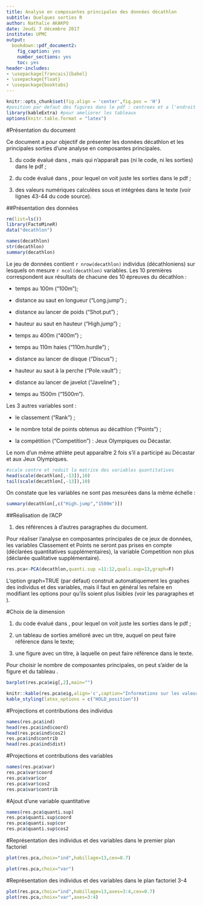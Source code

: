 ```yaml
---
title: Analyse en composantes principales des données décathlon
subtitle: Quelques sorties R
author: Nathalie AKAKPO
date: Jeudi 7 décembre 2017
institute: UPMC
output:
  bookdown::pdf_document2:
    fig_caption: yes
    number_sections: yes
    toc: yes
header-includes:
- \usepackage[francais]{babel}
- \usepackage{float}
- \usepackage{booktabs}
---
```

```r
knitr::opts_chunk$set(fig.align = 'center',fig.pos = 'H')
#position par defaut des figures dans le pdf : centrees et a l'endroit ou on les construit
library(kableExtra) #pour ameliorer les tableaux
options(knitr.table.format = "latex")
```

\bigskip
\textbf{ATTENTION : POUR ME COMPILER, VOUS DEVEZ INSTALLER LES PACKAGE bookdown et kableExtra DANS R, ET LES PACKAGES float ET booktabs DANS LATEX.}


#Présentation du document 

Ce document a pour objectif de présenter les données décathlon et les principales sorties d'une analyse en composantes principales.

\textcolor{red}{Le code source \texttt{R} du paragraphe suivant inclut :}

1. du code évalué dans \texttt{R}, mais qui n'apparaît pas (ni le code, ni les sorties) dans le pdf \textcolor{green}{(include=FALSE)};

2. du code évalué dans \texttt{R}, pour lequel on voit juste les sorties dans le pdf \textcolor{blue}{(echo=FALSE)};

3. des valeurs numériques calculées sous \texttt{R} et intégrées dans le texte (voir lignes 43-44 du code source).



##Présentation des données \label{sec:donnees}

```r
rm(list=ls())
library(FactoMineR)
data("decathlon")
```


```r
names(decathlon)
str(decathlon)
summary(decathlon)
```

Le jeu de données \texttt{decathlon} contient `r nrow(decathlon)` individus (décathloniens) sur lesquels on mesure `r ncol(decathlon)` variables. Les 10 premières correspondent aux résultats de chacune des 10 épreuves du décathlon :

* temps au 100m ("100m");

* distance au saut en longueur ("Long.jump") ;

* distance au lancer de poids ("Shot.put") ;

* hauteur au saut en hauteur ("High.jump") ;

* temps au 400m ("400m") ;

* temps au 110m haies ("110m.hurdle") ;

* distance au lancer de disque ("Discus") ;

* hauteur au saut à la perche ("Pole.vault") ;

* distance au lancer de javelot ("Javeline") ;

* temps au 1500m ("1500m").

Les 3 autres variables sont :

* le classement ("Rank") ;

* le nombre total de points obtenus au décathlon ("Points") ;

* la compétition ("Competition") : Jeux Olympiques ou Décastar.

Le nom d'un même athlète peut apparaître 2 fois s'il a participé au Décastar et aux Jeux Olympiques.

```r
#scale centre et reduit la matrice des variables quantitatives
head(scale(decathlon[,-13]),10)
tail(scale(decathlon[,-13]),10)
```

On constate que les variables ne sont pas mesurées dans la même échelle :
```r
summary(decathlon[,c("High.jump","1500m")])
```


##Réalisation de l'ACP

\textcolor{red}{Le code source \texttt{R} du paragraphe suivant inclut :}

1. des références à d'autres paragraphes du document.


Pour réaliser l'analyse en composantes principales de ce jeux de données, les variables Classement et Points ne seront pas prises en compte (déclarées quantitatives supplémentaires), la variable Competition non plus (déclarée qualitative supplémentaire).

```r
res.pca<-PCA(decathlon,quanti.sup =11:12,quali.sup=13,graph=F)
```

L'option graph=TRUE (par défaut) construit automatiquement les graphes des individus et des variables, mais il faut en général les refaire en modifiant les options pour qu'ils soient plus lisibles (voir les paragraphes \ref{sec:plan12} et \ref{sec:plan34}).


#Choix de la dimension
\textcolor{red}{Le code source \texttt{R} de ce paragraphe suivant inclut :}


1. du code évalué dans \texttt{R}, pour lequel on voit juste les sorties dans le pdf \textcolor{blue}{(echo=FALSE)};

2. un tableau de sorties \texttt{R} amélioré avec un titre, auquel on peut faire référence dans le texte;

3. une figure \texttt{R} avec un titre, à laquelle on peut faire référence dans le texte.

Pour choisir le nombre de composantes principales, on peut s'aider de la figure \ref{fig:choixdim} et du tableau \ref{tab:inertie}. 

```r
barplot(res.pca$eig[,2],main="")
```

```r
knitr::kable(res.pca$eig,align='c',caption="Informations sur les valeurs propres de $S$",booktabs=T)%>%
kable_styling(latex_options = c("HOLD_position"))
```





#Projections et contributions des individus
```r
names(res.pca$ind)
head(res.pca$ind$coord)
head(res.pca$ind$cos2)
res.pca$ind$contrib
head(res.pca$ind$dist)
```


#Projections et contributions des variables
```r
names(res.pca$var)
res.pca$var$coord
res.pca$var$cor
res.pca$var$cos2
res.pca$var$contrib
```



#Ajout d'une variable quantitative
```r
names(res.pca$quanti.sup)
res.pca$quanti.sup$coord
res.pca$quanti.sup$cor
res.pca$quanti.sup$cos2
```


#Représentation des individus et des variables dans le premier plan factoriel \label{sec:plan12}

```r
plot(res.pca,choix="ind",habillage=13,cex=0.7)
```

```r
plot(res.pca,choix="var")
```



#Représentation des individus et des variables dans le plan factoriel 3-4  \label{sec:plan34}
```r
plot(res.pca,choix="ind",habillage=13,axes=3:4,cex=0.7)
plot(res.pca,choix="var",axes=3:4)
```

